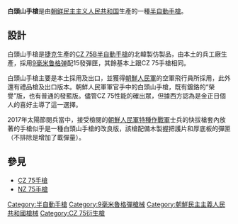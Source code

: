 {{unreferenced|time=2019-09-01T02:38:17+00:00}}
{{noteTA
|G1=軍事
|G2=長度單位
|G3=Firearms
}}
{{Infobox Weapon
|name=白頭山手槍
|image=
|caption=
|image_size= 
|origin={{DPRK}}
|type=[[半自動手槍|半自動手槍]]
<!-- Type selection -->
|is_ranged=yes
<!-- Service history -->
|service=
|used_by= {{PRK}}
|wars=
<!-- Production history -->
|designer=
|design_date=
|manufacturer=
|production_date=
|number=
|variants=
<!-- General specifications -->
|weight=
|length=
|part_length=
|width=
|height=
<!-- Ranged weapon specifications --> 
|cartridge= [[9×19mm鲁格弹|9×19毫米魯格彈]]
|action= [[後座作用|槍管短行程後座作用]]、[[扳機|單／雙動]]
|mode= 半自動
|rate=
|velocity=
|range=
|max_range=
|feed= 15發可拆式彈匣
|sights= 刀片式準星，固定式照門
}}

'''白頭山手槍'''是由[[朝鲜民主主义人民共和国|朝鲜民主主义人民共和国]]生產的一種[[半自動手槍|半自動手槍]]。

== 設計 ==
白頭山手槍是[[捷克|捷克]]生產的[[CZ_75手槍|CZ 75B]][[半自動手槍|半自動手槍]]的北韓製仿製品，由本土的兵工廠生產，採用[[9mm鲁格弹|9毫米鲁格弹]]配15發彈匣，其餘基本上跟CZ 75手槍相同。

白頭山手槍主要是本土採用及出口，並獲得[[朝鮮人民軍|朝鮮人民軍]]的空軍飛行員所採用，此外還有禮品槍及出口版本。朝鮮人民軍軍官手中的白頭山手槍，既有鍍鉻的“榮譽”版，也有普通的發藍版。儘管CZ 75性能的確出眾，但據西方認為是金正日個人的喜好主導了這一選擇。

2017年太陽節閱兵當中，接受檢閱的[[朝鮮人民軍特種作戰軍|朝鮮人民軍特種作戰軍]]士兵的快拔槍套內放著的手槍似乎是一種白頭山手槍的改良版，該槍配備木製握把護片和厚底板的彈匣（不排除是增加了載彈量）。

== 參見 ==
* [[CZ_75手槍|CZ 75手槍]]
* [[NZ_75手槍|NZ 75手槍]]

[[Category:半自動手槍|Category:半自動手槍]]
[[Category:9毫米魯格彈槍械|Category:9毫米魯格彈槍械]]
[[Category:朝鮮民主主義人民共和國槍械|Category:朝鮮民主主義人民共和國槍械]]
[[Category:CZ_75衍生槍|Category:CZ 75衍生槍]]

{{枪械小作品}}